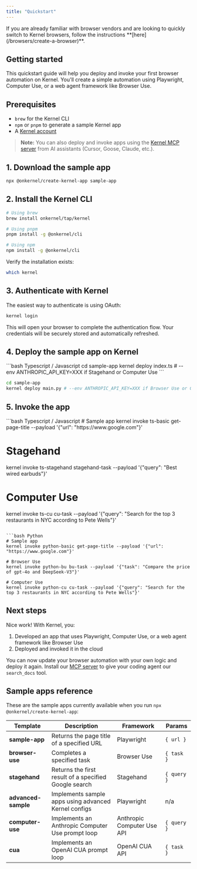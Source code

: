 ```yaml
---
title: "Quickstart"
---
```



<Info>
If you are already familiar with browser vendors and are looking to quickly switch to Kernel browsers, follow the instructions **[here](/browsers/create-a-browser)**.
</Info>

## Getting started

This quickstart guide will help you deploy and invoke your first browser automation on Kernel. You'll create a simple automation using Playwright, Computer Use, or a web agent framework like Browser Use.

<YouTubeVideo videoId="trMR8HM0Zgs" title="Kernel Quickstart Video" />

## Prerequisites

- `brew` for the Kernel CLI
- `npm` or `pnpm` to generate a sample Kernel app
- A [Kernel account](https://dashboard.onkernel.com/sign-up)

> **Note:** You can also deploy and invoke apps using the [Kernel MCP server](/reference/mcp-server) from AI assistants (Cursor, Goose, Claude, etc.).

## 1. Download the sample app

```bash
npx @onkernel/create-kernel-app sample-app
```

## 2. Install the Kernel CLI

```bash
# Using brew
brew install onkernel/tap/kernel

# Using pnpm
pnpm install -g @onkernel/cli

# Using npm
npm install -g @onkernel/cli
```

Verify the installation exists:

```bash
which kernel
```

## 3. Authenticate with Kernel

The easiest way to authenticate is using OAuth:

```bash
kernel login
```

This will open your browser to complete the authentication flow. Your credentials will be securely stored and automatically refreshed.

## 4. Deploy the sample app on Kernel

<CodeGroup>
```bash Typescript / Javascript
cd sample-app
kernel deploy index.ts # --env ANTHROPIC_API_KEY=XXX if Stagehand or Computer Use
```

```bash Python
cd sample-app
kernel deploy main.py # --env ANTHROPIC_API_KEY=XXX if Browser Use or Computer Use
```

</CodeGroup>

## 5. Invoke the app

<CodeGroup>
```bash Typescript / Javascript
# Sample app
kernel invoke ts-basic get-page-title --payload '{"url": "https://www.google.com"}'

# Stagehand
kernel invoke ts-stagehand stagehand-task --payload '{"query": "Best wired earbuds"}'

# Computer Use
kernel invoke ts-cu cu-task --payload '{"query": "Search for the top 3 restaurants in NYC according to Pete Wells"}'
```

```bash Python
# Sample app
kernel invoke python-basic get-page-title --payload '{"url": "https://www.google.com"}'

# Browser Use
kernel invoke python-bu bu-task --payload '{"task": "Compare the price of gpt-4o and DeepSeek-V3"}'

# Computer Use
kernel invoke python-cu cu-task --payload '{"query": "Search for the top 3 restaurants in NYC according to Pete Wells"}'
```

</CodeGroup>

## Next steps

Nice work! With Kernel, you:

1. Developed an app that uses Playwright, Computer Use, or a web agent framework like Browser Use
2. Deployed and invoked it in the cloud

You can now update your browser automation with your own logic and deploy it again. Install our [MCP server](/reference/mcp-server) to give your coding agent our `search_docs` tool.

## Sample apps reference

These are the sample apps currently available when you run `npx @onkernel/create-kernel-app`:

| Template               | Description                                               | Framework                  | Params           |
|------------------------|-----------------------------------------------------------|----------------------------|------------------|
| **sample-app**         | Returns the page title of a specified URL                 | Playwright                 | `{ url }`        |
| **browser-use**        | Completes a specified task                                | Browser Use                | `{ task }`       |
| **stagehand**          | Returns the first result of a specified Google search     | Stagehand                  | `{ query }`      |
| **advanced-sample**    | Implements sample apps using advanced Kernel configs      | Playwright                 | n/a              |
| **computer-use**       | Implements an Anthropic Computer Use prompt loop          | Anthropic Computer Use API | `{ query }`      |
| **cua**                | Implements an OpenAI CUA prompt loop                      | OpenAI CUA API             | `{ task }`       |
